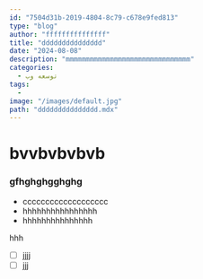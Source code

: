 ```yaml
---
id: "7504d31b-2019-4804-8c79-c678e9fed813"
type: "blog"
author: "fffffffffffffff"
title: "ddddddddddddddd"
date: "2024-08-08"
description: "mmmmmmmmmmmmmmmmmmmmmmmmmmmmmmm"
categories:
  - توسعه وب
tags:
  - 
image: "/images/default.jpg"
path: "ddddddddddddddd.mdx"
---
```


# bvvbvbvbvb

### gfhghghgghghg



* ccccccccccccccccccc
* hhhhhhhhhhhhhhhh
* hhhhhhhhhhhhhhh

hhh

* [ ] jjjj
* [ ] jjj
